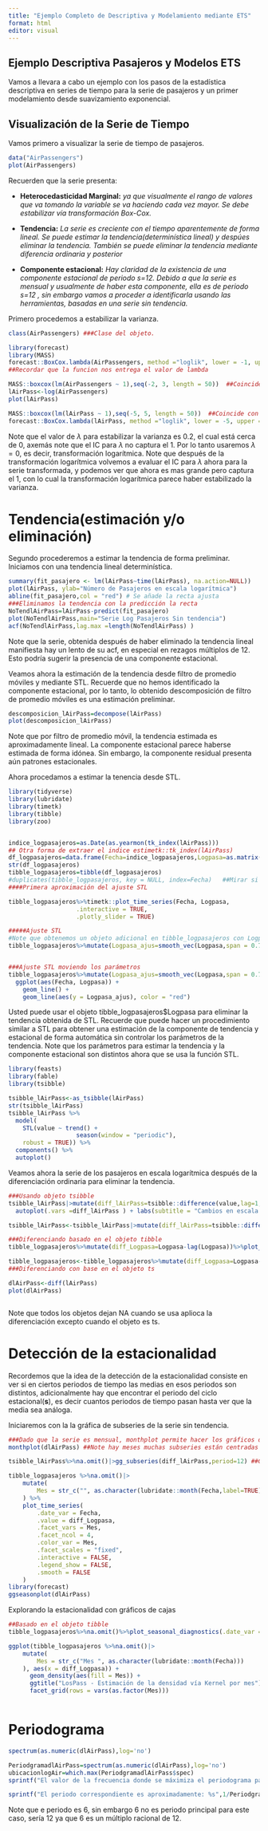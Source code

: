 ```yaml
---
title: "Ejemplo Completo de Descriptiva y Modelamiento mediante ETS"
format: html
editor: visual
---
```


## Ejemplo Descriptiva Pasajeros y Modelos ETS

Vamos a llevara a cabo un ejemplo con los pasos de la estadística descriptiva en series de tiempo para la serie de pasajeros y un primer modelamiento desde suavizamiento exponencial.

## Visualización de la Serie de Tiempo

Vamos primero a visualizar la serie de tiempo de pasajeros.

```r
data("AirPassengers")
plot(AirPassengers)
```

Recuerden que la serie presenta:

-   **Heterocedasticidad Marginal:** *ya que visualmente el rango de valores que va tomando la variable se va haciendo cada vez mayor. Se debe estabilizar vía transformación Box-Cox.*

-   **Tendencia:** *La serie es creciente con el tiempo aparentemente de forma lineal. Se puede estimar la tendencia(determinística lineal) y despúes eliminar la tendencia. También se puede eliminar la tendencia mediante diferencia ordinaria y posterior*

-   **Componente estacional:** *Hay claridad de la existencia de una componente estacional de periodo s=12. Debido a que la serie es mensual y usualmente de haber esta componente, ella es de periodo s=12 , sin embargo vamos a proceder a identificarla usando las herramientas, basadas en una serie sin tendencia.*

Primero procedemos a estabilizar la varianza.

```r
class(AirPassengers) ###Clase del objeto.

library(forecast)
library(MASS)
forecast::BoxCox.lambda(AirPassengers, method ="loglik", lower = -1, upper = 3)
##Recordar que la funcion nos entrega el valor de lambda

MASS::boxcox(lm(AirPassengers ~ 1),seq(-2, 3, length = 50))  ##Coincide con el anterior valor de lambda.
lAirPass<-log(AirPassengers)
plot(lAirPass)

MASS::boxcox(lm(lAirPass ~ 1),seq(-5, 5, length = 50))  ##Coincide con el anterior
forecast::BoxCox.lambda(lAirPass, method ="loglik", lower = -5, upper = 5)

```

Note que el valor de $\lambda$ para estabilizar la varianza es 0.2, el cual está cerca de 0, axemás note que el IC para $\lambda$ no captura el 1. Por lo tanto usaremos $\lambda=0$, es decir, transformación logarítmica. Note que después de la transformación logarítmica volvemos a evaluar el IC para $\lambda$ ahora para la serie transformada, y podemos ver que ahora es mas grande pero captura el 1, con lo cual la transformación logarítmica parece haber estabilizado la varianza.

# Tendencia(estimación y/o eliminación)

Segundo procederemos a estimar la tendencia de forma preliminar. Iniciamos con una tendencia lineal determinística.

```r

summary(fit_pasajero <- lm(lAirPass~time(lAirPass), na.action=NULL))
plot(lAirPass, ylab="Número de Pasajeros en escala logarítmica") 
abline(fit_pasajero,col = "red") # Se añade la recta ajusta
###Eliminamos la tendencia con la predicción la recta
NoTendlAirPass=lAirPass-predict(fit_pasajero)
plot(NoTendlAirPass,main="Serie Log Pasajeros Sin tendencia")
acf(NoTendlAirPass,lag.max =length(NoTendlAirPass) )
```

Note que la serie, obtenida después de haber eliminado la tendencia lineal manifiesta hay un lento de su acf, en especial en rezagos múltiplos de 12. Esto podría sugerir la presencia de una componente estacional.

Veamos ahora la estimación de la tendencia desde filtro de promedio móviles y mediante STL. Recuerde que no hemos identificado la componente estacional, por lo tanto, lo obtenido descomposición de filtro de promedio móviles es una estimación preliminar.

```r
descomposicion_lAirPass=decompose(lAirPass)
plot(descomposicion_lAirPass)

```

Note que por filtro de promedio móvil, la tendencia estimada es aproximadamente lineal. La componente estacional parece haberse estimada de forma idónea. Sin embargo, la componente residual presenta aún patrones estacionales.

Ahora procedamos a estimar la tenencia desde STL.

```r
library(tidyverse)
library(lubridate)
library(timetk)
library(tibble)
library(zoo)


indice_logpasajeros=as.Date(as.yearmon(tk_index(lAirPass)))
## Otra forma de extraer el indice estimetk::tk_index(lAirPass)
df_logpasajeros=data.frame(Fecha=indice_logpasajeros,Logpasa=as.matrix(lAirPass))
str(df_logpasajeros)
tibble_logpasajeros=tibble(df_logpasajeros)
#duplicates(tibble_logpasajeros, key = NULL, index=Fecha)   ##Mirar si hay registros duplicados
####Primera aproximación del ajuste STL

tibble_logpasajeros%>%timetk::plot_time_series(Fecha, Logpasa, 
                   .interactive = TRUE,
                   .plotly_slider = TRUE)

#####Ajuste STL
#Note que obtenemos un objeto adicional en tibble_logpasajeros con Logpasa_ajus con parámetros que se pueden mover.
tibble_logpasajeros%>%mutate(Logpasa_ajus=smooth_vec(Logpasa,span = 0.75, degree = 2))


###Ajuste STL moviendo los parámetros
tibble_logpasajeros%>%mutate(Logpasa_ajus=smooth_vec(Logpasa,span = 0.75, degree = 2))%>%
  ggplot(aes(Fecha, Logpasa)) +
    geom_line() +
    geom_line(aes(y = Logpasa_ajus), color = "red")
```

Usted puede usar el objeto tibble_logpasajeros\$Logpasa para eliminar la tendencia obtenida de STL. Recuerde que puede hacer un procedimiento similar a STL para obtener una estimación de la componente de tendencia y estacional de forma automática sin controlar los parámetros de la tendencia. Note que los parámetros para estimar la tendencia y la componente estacional son distintos ahora que se usa la función STL.

```r
library(feasts)
library(fable)
library(tsibble)

tsibble_lAirPass<-as_tsibble(lAirPass)
str(tsibble_lAirPass)
tsibble_lAirPass %>%
  model(
    STL(value ~ trend() +
                   season(window = "periodic"),
    robust = TRUE)) %>%
  components() %>%
  autoplot()
```

Veamos ahora la serie de los pasajeros en escala logarítmica después de la diferenciación ordinaria para eliminar la tendencia.

```r
###Usando objeto tsibble
tsibble_lAirPass|>mutate(diff_lAirPass=tsibble::difference(value,lag=1,differences = 1))|>
  autoplot(.vars =diff_lAirPass ) + labs(subtitle = "Cambios en escala logarítmica de los pasajeros")

tsibble_lAirPass<-tsibble_lAirPass|>mutate(diff_lAirPass=tsibble::difference(value,lag=1,differences = 1))

###Diferenciando basado en el objeto tibble
tibble_logpasajeros%>%mutate(diff_Logpasa=Logpasa-lag(Logpasa))%>%plot_time_series(Fecha,diff_Logpasa)

tibble_logpasajeros<-tibble_logpasajeros%>%mutate(diff_Logpasa=Logpasa-lag(Logpasa))
###Diferenciando con base en el objeto ts

dlAirPass<-diff(lAirPass)
plot(dlAirPass)



```

Note que todos los objetos dejan NA cuando se usa aplioca la diferenciación excepto cuando el objeto es ts.

# Detección de la estacionalidad

Recordemos que la idea de la detección de la estacionalidad consiste en ver si en ciertos periodos de tiempo las medias en esos periodos son distintos, adicionalmente hay que encontrar el periodo del ciclo estacional(**s**), es decir cuantos periodos de tiempo pasan hasta ver que la media sea análoga.

Iniciaremos con la la gráfica de subseries de la serie sin tendencia.

```r
###Dado que la serie es mensual, monthplot permite hacer los gráficos de las subseries.
monthplot(dlAirPass) ##Note hay meses muchas subseries están centradas alrededor de valores diferentes usando el objeto ts

tsibble_lAirPass%>%na.omit()|>gg_subseries(diff_lAirPass,period=12) ##Gráfico de subseries usando el objeto tibble

tibble_logpasajeros %>%na.omit()|>
    mutate(
        Mes = str_c("", as.character(lubridate::month(Fecha,label=TRUE)))
    ) %>%
    plot_time_series(
        .date_var = Fecha,
        .value = diff_Logpasa,
        .facet_vars = Mes,
        .facet_ncol = 4, 
        .color_var = Mes, 
        .facet_scales = "fixed",
        .interactive = FALSE,
        .legend_show = FALSE,
        .smooth = FALSE
    )
library(forecast)
ggseasonplot(dlAirPass)

```

Explorando la estacionalidad con gráficos de cajas

```r
##Basado en el objeto tibble
tibble_logpasajeros%>%na.omit()%>%plot_seasonal_diagnostics(.date_var = Fecha,.value = diff_Logpasa,.feature_set = c("month.lbl"),.geom="boxplot")

ggplot(tibble_logpasajeros %>%na.omit()|>
    mutate(
        Mes = str_c("Mes ", as.character(lubridate::month(Fecha)))
    ), aes(x = diff_Logpasa)) +
      geom_density(aes(fill = Mes)) +
      ggtitle("LosPass - Estimación de la densidad vía Kernel por mes") +
      facet_grid(rows = vars(as.factor(Mes)))



```

# Periodograma

```r
spectrum(as.numeric(dlAirPass),log='no')

PeriodgramadlAirPass=spectrum(as.numeric(dlAirPass),log='no')
ubicacionlogAir=which.max(PeriodgramadlAirPass$spec)
sprintf("El valor de la frecuencia donde se máximiza el periodograma para la serie es: %s",PeriodgramadlAirPass$freq[ubicacionlogAir])

sprintf("El periodo correspondiente es aproximadamente: %s",1/PeriodgramadlAirPass$freq[ubicacionlogAir])
```

Note que e periodo es 6, sin embargo 6 no es periodo principal para este caso, sería 12 ya que 6 es un múltiplo racional de 12.
